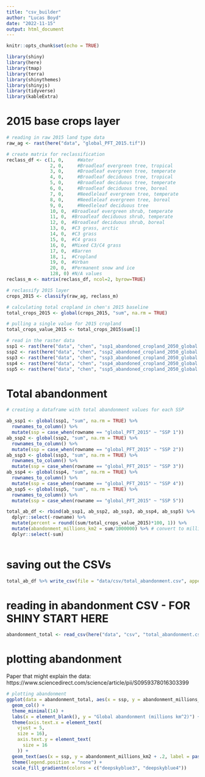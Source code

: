 ```yaml
---
title: "csv_builder"
author: "Lucas Boyd"
date: "2022-11-15"
output: html_document
---
```


```r
knitr::opts_chunk$set(echo = TRUE)

library(shiny)
library(here)
library(tmap)
library(terra)
library(shinythemes)
library(shinyjs)
library(tidyverse)
library(kableExtra)

```
# 2015 base crops layer
```r
# reading in raw 2015 land type data
raw_ag <- rast(here("data", "global_PFT_2015.tif"))

# create matrix for reclassification
reclass_df <- c(1, 0,	  #Water
                2, 0,	  #Broadleaf evergreen tree, tropical
                3, 0,	  #Broadleaf evergreen tree, temperate
                4, 0,	  #Broadleaf deciduous tree, tropical
                5, 0,	  #Broadleaf deciduous tree, temperate
                6, 0,	  #Broadleaf deciduous tree, boreal
                7, 0,	  #Needleleaf evergreen tree, temperate
                8, 0,	  #Needleleaf evergreen tree, boreal
                9, 0,	  #Needleleaf deciduous tree
                10, 0,	#Broadleaf evergreen shrub, temperate
                11, 0,	#Broadleaf deciduous shrub, temperate
                12, 0,	#Broadleaf deciduous shrub, boreal
                13, 0,	#C3 grass, arctic
                14, 0,	#C3 grass
                15, 0,	#C4 grass
                16, 0,	#Mixed C3/C4 grass
                17, 0,	#Barren
                18, 1,	#Cropland
                19, 0,	#Urban
                20, 0,  #Permanent snow and ice
                128, 0)	#N/A values
reclass_m <- matrix(reclass_df, ncol=2, byrow=TRUE)

# reclassify 2015 layer
crops_2015 <- classify(raw_ag, reclass_m)

# calculating total cropland in chen's 2015 baseline
total_crops_2015 <- global(crops_2015, "sum", na.rm = TRUE)

# pulling a single value for 2015 cropland
total_crops_value_2015 <- total_crops_2015$sum[1] 
```

```r
# read in the raster data
ssp1 <- rast(here("data", "chen", "ssp1_abandoned_cropland_2050_global.tif"))
ssp2 <- rast(here("data", "chen", "ssp2_abandoned_cropland_2050_global.tif"))
ssp3 <- rast(here("data", "chen", "ssp3_abandoned_cropland_2050_global.tif"))
ssp4 <- rast(here("data", "chen", "ssp4_abandoned_cropland_2050_global.tif"))
ssp5 <- rast(here("data", "chen", "ssp5_abandoned_cropland_2050_global.tif"))
```

# Total abandonment 
```r
# creating a dataframe with total abandonment values for each SSP

ab_ssp1 <- global(ssp1, "sum", na.rm = TRUE) %>% 
  rownames_to_column() %>% 
  mutate(ssp = case_when(rowname == "global_PFT_2015" ~ "SSP 1"))
ab_ssp2 <- global(ssp2, "sum", na.rm = TRUE) %>% 
  rownames_to_column() %>% 
  mutate(ssp = case_when(rowname == "global_PFT_2015" ~ "SSP 2"))
ab_ssp3 <- global(ssp3, "sum", na.rm = TRUE) %>% 
  rownames_to_column() %>% 
  mutate(ssp = case_when(rowname == "global_PFT_2015" ~ "SSP 3"))
ab_ssp4 <- global(ssp4, "sum", na.rm = TRUE) %>% 
  rownames_to_column() %>% 
  mutate(ssp = case_when(rowname == "global_PFT_2015" ~ "SSP 4"))
ab_ssp5 <- global(ssp5, "sum", na.rm = TRUE) %>% 
  rownames_to_column() %>% 
  mutate(ssp = case_when(rowname == "global_PFT_2015" ~ "SSP 5"))

total_ab_df <- rbind(ab_ssp1, ab_ssp2, ab_ssp3, ab_ssp4, ab_ssp5) %>% 
  dplyr::select(-rowname) %>% 
  mutate(percent = round((sum/total_crops_value_2015)*100, 1)) %>% 
  mutate(abandonment_millions_km2 = sum/1000000) %>% # convert to millions
  dplyr::select(-sum) 
  
```

# saving out the CSVs
```r
total_ab_df %>% write_csv(file = "data/csv/total_abandonment.csv", append = FALSE)
```

# reading in abandonment CSV - FOR SHINY START HERE
```r
abandonment_total <- read_csv(here("data", "csv", "total_abandonment.csv")) 
```

# plotting abandonment 
Paper that might explain the data: https://www.sciencedirect.com/science/article/pii/S0959378016303399 

```r
# plotting abandonment
ggplot(data = abandonment_total, aes(x = ssp, y = abandonment_millions_km2, fill = abandonment_millions_km2), alpha = 0.9) +
  geom_col() +
  theme_minimal(14) + 
  labs(x = element_blank(), y = "Global abandonment (millions km^2)") +
  theme(axis.text.x = element_text(
    vjust = 5, 
    size = 16), 
    axis.text.y = element_text(
      size = 16
    )) + 
  geom_text(aes(x = ssp, y = abandonment_millions_km2 + .2, label = paste(percent, "%")), color = "black", size = 7) +
  theme(legend.position = "none") +
  scale_fill_gradientn(colors = c("deepskyblue3", "deepskyblue4"))
  
  
```








